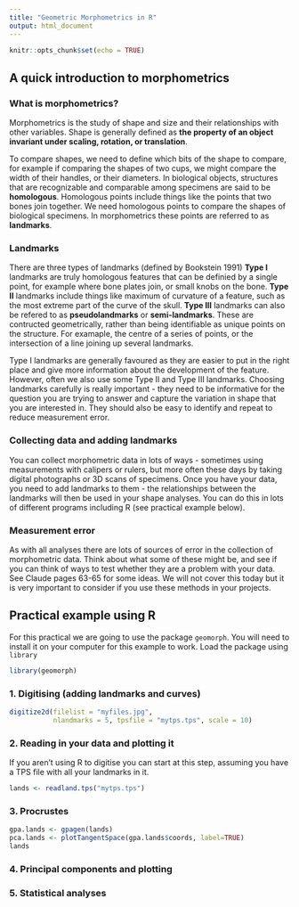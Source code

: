 ```yaml
---
title: "Geometric Morphometrics in R"
output: html_document
---
```


```r
knitr::opts_chunk$set(echo = TRUE)
```

## A quick introduction to morphometrics

### What is morphometrics?
Morphometrics is the study of shape and size and their relationships with other variables. 
Shape is generally defined as __the property of an object invariant under scaling, rotation, or translation__. 

To compare shapes, we need to define which bits of the shape to compare, for example if comparing the shapes of two cups, we might compare the width of their handles, or their diameters. 
In biological objects, structures that are recognizable and comparable among specimens are said to be __homologous__. 
Homologous points include things like the points that two bones join together.
We need homologous points to compare the shapes of biological specimens.
In morphometrics these points are referred to as __landmarks__.

### Landmarks
There are three types of landmarks (defined by Bookstein 1991)
__Type I__ landmarks are truly homologous features that can be definied by a single point, for example where bone plates join, or small knobs on the bone.
__Type II__ landmarks include things like maximum of curvature of a feature, such as the most extreme part of the curve of the skull.
__Type III__ landmarks can also be refered to as __pseudolandmarks__ or __semi-landmarks__. 
These are contructed geometrically, rather than being identifiable as unique points on the structure. 
For examaple, the centre of a series of points, or the intersection of a line joining up several landmarks.

Type I landmarks are generally favoured as they are easier to put in the right place and give more information about the development of the feature. 
However, often we also use some Type II and Type III landmarks.
Choosing landmarks carefully is really important - they need to be informative for the question you are trying to answer and capture the variation in shape that you are interested in.
They should also be easy to identify and repeat to reduce measurement error.

### Collecting data and adding landmarks
You can collect morphometric data in lots of ways - sometimes using measurements with calipers or rulers, but more often these days by taking digital photographs or 3D scans of specimens. 
Once you have your data, you need to add landmarks to them - the relationships between the landmarks will then be used in your shape analyses. 
You can do this in lots of different programs including R (see practical example below).

### Measurement error
As with all analyses there are lots of sources of error in the collection of morphometric data. 
Think about what some of these might be, and see if you can think of ways to test whether they are a problem with your data.
See Claude pages 63-65 for some ideas.
We will not cover this today but it is very important to consider if you use these methods in your projects.






## Practical example using R
For this practical we are going to use the package `geomorph`. 
You will need to install it on your computer for this example to work.
Load the package using `library`

```r
library(geomorph)
```

### 1. Digitising (adding landmarks and curves)

```r
digitize2d(filelist = "myfiles.jpg",
           nlandmarks = 5, tpsfile = "mytps.tps", scale = 10)
```

### 2. Reading in your data and plotting it
If you aren't using R to digitise you can start at this step, assuming you have a TPS file with all your landmarks in it.

```r
lands <- readland.tps("mytps.tps")
```

### 3. Procrustes 

```r
gpa.lands <- gpagen(lands)
pca.lands <- plotTangentSpace(gpa.lands$coords, label=TRUE)
lands
```

### 4. Principal components and plotting

### 5. Statistical analyses